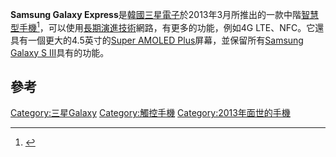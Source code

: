 {{Infobox Mobile phone
| name          = Samsung Galaxy Express (GT-I8730)
| logo          =
| logosize      =
| image         =
| imagesize     =
| alt           =
| caption       =
| brand         =
| manufacturer  = [[三星電子|三星電子]]
| series        = [[Samsung_Galaxy系列|Galaxy系列]]
| carrier       =
| networks      = [[2G|2G]]: GSM 850 / 900 / 1800 / 1900<br/>[[3G_network|3G]]: HSDPA 850 / 900 / 2100<br/>[[4G_LTE|4G]]: LTE 800 / 900 / 1800 / 2600
| released      = {{Start date and age|2013|03}}
| price         = <!--[[WP:NOPRICES|WP:NOPRICES]]-->
| available     = [[歐洲|歐洲]]和[[亞洲|亞洲]]
| discontinued  = <!-- {{End date|YYYY|MM|DD}} -->
| predecessor   =
| successor     = [[Samsung_Galaxy_Express_2|Samsung Galaxy Express 2]]
| related       =
| type          =
| form          =
| size          = 132.2 x 69.1 x 9.3 mm
| weight        = 139.1 g(4.90 oz)
| os            = [[Android|Android]] 4.1.2 (Jelly Bean) [[TouchWiz|TouchWiz]] UI
| soc           = [[Qualcomm|Qualcomm]] [[Snapdragon|Snapdragon]] S4 Plus (MSM8930)
| cpu           = 1.2 GHz Dual-core Krait CPU
| gpu           = Adreno 305 GPU
| memory        = 1 GB RAM
| storage       = 8 GB
| memory_card   = microSD（最多64 GB，支持熱插拔）
| battery       = 2000 mAh
| input         = [[多點觸控|多點觸控]]電容式觸摸屏
| display       =
| ext_display   =
| rear_camera   = 5 MP
| front_camera  = 1.3 MP
| media_formats = MP3, AAC, AAC+, WMA, WAV, MP4, H.264, 3Gp, Xvid support
| ringtone      = WAV/MP3
| connectivity  =
| other         =
| sar           =
| hac           =
| references    =
}}
'''Samsung Galaxy Express'''是[[韓國|韓國]][[三星電子|三星電子]]於2013年3月所推出的一款中階[[智慧型手機|智慧型手機]]<ref>{{cite web|title=Samsung Galaxy Express I8730|url=http://www.samsung.com/sg/consumer/mobile-devices/smartphone/android-os/GT-I8730ZWAXSP|access-date=2013-05-06|archive-url=https://web.archive.org/web/20130502030252/http://www.samsung.com/sg/consumer/mobile-devices/smartphone/android-os/GT-I8730ZWAXSP|archive-date=2013-05-02|dead-url=yes}}</ref>，可以使用[[長期演進技術|長期演進技術]]網路，有更多的功能，例如4G LTE、NFC。它還具有一個更大的4.5英寸的[[AMOLED|Super AMOLED Plus]]屏幕，並保留所有[[Samsung_Galaxy_S_III|Samsung Galaxy S III]]具有的功能。

== 參考 ==
{{reflist}}



{{科技小作品}}
{{韓國小作品}}
[[Category:三星Galaxy|Category:三星Galaxy]]
[[Category:觸控手機|Category:觸控手機]]
[[Category:2013年面世的手機|Category:2013年面世的手機]]
